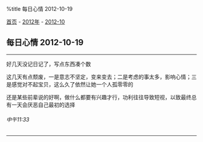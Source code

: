 %title 每日心情 2012-10-19

[[../../../index|首页]] - [[../index|2012年]] - [[index|2012-10]]
==每日心情 2012-10-19==
----
好几天没记日记了，写点东西凑个数

这几天有点颓废，一是意志不坚定，变来变去；二是考虑的事太多，影响心情；三是感觉对不起宝贝，这么久了依然让她一个人孤零零的

还是某些前辈说的好啊，做什么都要有兴趣才行，功利往往导致短视，以致最终总有一天会厌恶自己最初的选择
======中午11:33======
----
